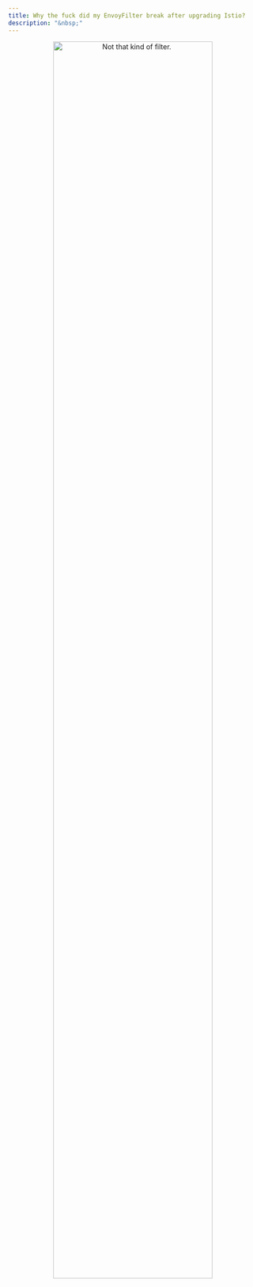 ```yaml
---
title: Why the fuck did my EnvoyFilter break after upgrading Istio?
description: "&nbsp;"
---
```


::: {style="text-align: center"}
[![Not that kind of filter.](media/envoy-coffee-filter.png "A kettle pours hot water into a pourover coffee maker which sits atop a clear coffee cup sitting on a counter next to a bag of beans and a hand grinder."){width=80%}](https://unsplash.com/photos/dripping-liquid-in-cup-oAYlDfiZcJ0)
:::
